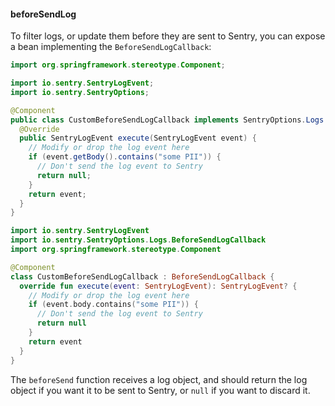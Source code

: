 #### beforeSendLog

To filter logs, or update them before they are sent to Sentry, you can expose a bean implementing the `BeforeSendLogCallback`:

```java {tabTitle: Java}
import org.springframework.stereotype.Component;

import io.sentry.SentryLogEvent;
import io.sentry.SentryOptions;

@Component
public class CustomBeforeSendLogCallback implements SentryOptions.Logs.BeforeSendLogCallback {
  @Override
  public SentryLogEvent execute(SentryLogEvent event) {
    // Modify or drop the log event here
    if (event.getBody().contains("some PII")) {
      // Don't send the log event to Sentry
      return null;
    }
    return event;
  }
}
```

```kotlin {tabTitle: Kotlin}
import io.sentry.SentryLogEvent
import io.sentry.SentryOptions.Logs.BeforeSendLogCallback
import org.springframework.stereotype.Component

@Component
class CustomBeforeSendLogCallback : BeforeSendLogCallback {
  override fun execute(event: SentryLogEvent): SentryLogEvent? {
    // Modify or drop the log event here
    if (event.body.contains("some PII")) {
      // Don't send the log event to Sentry
      return null
    }
    return event
  }
}
```


The `beforeSend` function receives a log object, and should return the log object if you want it to be sent to Sentry, or `null` if you want to discard it.
